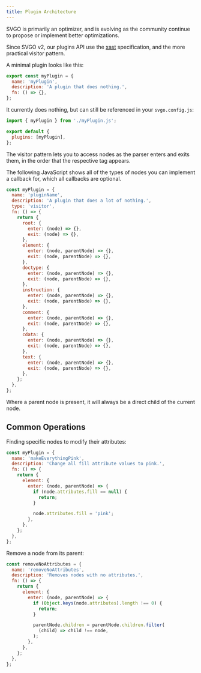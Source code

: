 ```yaml
---
title: Plugin Architecture
---
```


SVGO is primarily an optimizer, and is evolving as the community continue to propose or implement better optimizations.

Since SVGO v2, our plugins API use the [xast](https://github.com/syntax-tree/xast) specification, and the more practical visitor pattern.

A minimal plugin looks like this:

```js
export const myPlugin = {
  name: 'myPlugin',
  description: 'A plugin that does nothing.',
  fn: () => {},
};
```

It currently does nothing, but can still be referenced in your `svgo.config.js`:

```js
import { myPlugin } from './myPlugin.js';

export default {
  plugins: [myPlugin],
};
```

The visitor pattern lets you to access nodes as the parser enters and exits them, in the order that the respective tag appears.

The following JavaScript shows all of the types of nodes you can implement a callback for, which all callbacks are optional.

```js
const myPlugin = {
  name: 'pluginName',
  description: 'A plugin that does a lot of nothing.',
  type: 'visitor',
  fn: () => {
    return {
      root: {
        enter: (node) => {},
        exit: (node) => {},
      },
      element: {
        enter: (node, parentNode) => {},
        exit: (node, parentNode) => {},
      },
      doctype: {
        enter: (node, parentNode) => {},
        exit: (node, parentNode) => {},
      },
      instruction: {
        enter: (node, parentNode) => {},
        exit: (node, parentNode) => {},
      },
      comment: {
        enter: (node, parentNode) => {},
        exit: (node, parentNode) => {},
      },
      cdata: {
        enter: (node, parentNode) => {},
        exit: (node, parentNode) => {},
      },
      text: {
        enter: (node, parentNode) => {},
        exit: (node, parentNode) => {},
      },
    };
  },
};
```

Where a parent node is present, it will always be a direct child of the current node.

## Common Operations

Finding specific nodes to modify their attributes:

```js
const myPlugin = {
  name: 'makeEverythingPink',
  description: 'Change all fill attribute values to pink.',
  fn: () => {
    return {
      element: {
        enter: (node, parentNode) => {
          if (node.attributes.fill == null) {
            return;
          }

          node.attributes.fill = 'pink';
        },
      },
    };
  },
};
```

Remove a node from its parent:

```js
const removeNoAttributes = {
  name: 'removeNoAttributes',
  description: 'Removes nodes with no attributes.',
  fn: () => {
    return {
      element: {
        enter: (node, parentNode) => {
          if (Object.keys(node.attributes).length !== 0) {
            return;
          }

          parentNode.children = parentNode.children.filter(
            (child) => child !== node,
          );
        },
      },
    };
  },
};
```
